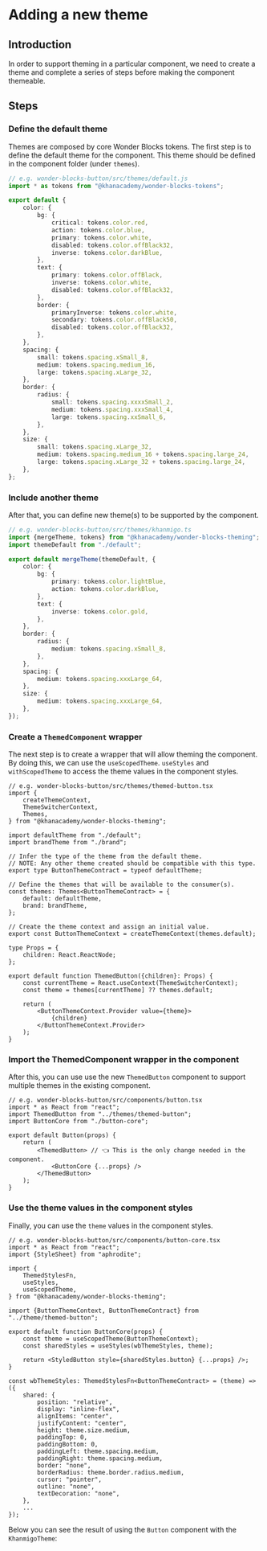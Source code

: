 

<Meta title="Theming / Guides / Adding a theme" />

# Adding a new theme

## Introduction

In order to support theming in a particular component, we need to create a theme
and complete a series of steps before making the component themeable.

## Steps

### Define the default theme

Themes are composed by core Wonder Blocks tokens. The first step is to define
the default theme for the component. This theme should be defined in the
component folder (under `themes`).

```ts
// e.g. wonder-blocks-button/src/themes/default.js
import * as tokens from "@khanacademy/wonder-blocks-tokens";

export default {
    color: {
        bg: {
            critical: tokens.color.red,
            action: tokens.color.blue,
            primary: tokens.color.white,
            disabled: tokens.color.offBlack32,
            inverse: tokens.color.darkBlue,
        },
        text: {
            primary: tokens.color.offBlack,
            inverse: tokens.color.white,
            disabled: tokens.color.offBlack32,
        },
        border: {
            primaryInverse: tokens.color.white,
            secondary: tokens.color.offBlack50,
            disabled: tokens.color.offBlack32,
        },
    },
    spacing: {
        small: tokens.spacing.xSmall_8,
        medium: tokens.spacing.medium_16,
        large: tokens.spacing.xLarge_32,
    },
    border: {
        radius: {
            small: tokens.spacing.xxxxSmall_2,
            medium: tokens.spacing.xxxSmall_4,
            large: tokens.spacing.xxSmall_6,
        },
    },
    size: {
        small: tokens.spacing.xLarge_32,
        medium: tokens.spacing.medium_16 + tokens.spacing.large_24,
        large: tokens.spacing.xLarge_32 + tokens.spacing.large_24,
    },
};
```

### Include another theme

After that, you can define new theme(s) to be supported by the component.

```ts
// e.g. wonder-blocks-button/src/themes/khanmigo.ts
import {mergeTheme, tokens} from "@khanacademy/wonder-blocks-theming";
import themeDefault from "./default";

export default mergeTheme(themeDefault, {
    color: {
        bg: {
            primary: tokens.color.lightBlue,
            action: tokens.color.darkBlue,
        },
        text: {
            inverse: tokens.color.gold,
        },
    },
    border: {
        radius: {
            medium: tokens.spacing.xSmall_8,
        },
    },
    spacing: {
        medium: tokens.spacing.xxxLarge_64,
    },
    size: {
        medium: tokens.spacing.xxxLarge_64,
    },
});
```

### Create a `ThemedComponent` wrapper

The next step is to create a wrapper that will allow theming the component. By
doing this, we can use the `useScopedTheme`. `useStyles` and `withScopedTheme`
to access the theme values in the component styles.

```tsx
// e.g. wonder-blocks-button/src/themes/themed-button.tsx
import {
    createThemeContext,
    ThemeSwitcherContext,
    Themes,
} from "@khanacademy/wonder-blocks-theming";

import defaultTheme from "./default";
import brandTheme from "./brand";

// Infer the type of the theme from the default theme.
// NOTE: Any other theme created should be compatible with this type.
export type ButtonThemeContract = typeof defaultTheme;

// Define the themes that will be available to the consumer(s).
const themes: Themes<ButtonThemeContract> = {
    default: defaultTheme,
    brand: brandTheme,
};

// Create the theme context and assign an initial value.
export const ButtonThemeContext = createThemeContext(themes.default);

type Props = {
    children: React.ReactNode;
};

export default function ThemedButton({children}: Props) {
    const currentTheme = React.useContext(ThemeSwitcherContext);
    const theme = themes[currentTheme] ?? themes.default;

    return (
        <ButtonThemeContext.Provider value={theme}>
            {children}
        </ButtonThemeContext.Provider>
    );
}
```

### Import the ThemedComponent wrapper in the component

After this, you can use use the new `ThemedButton` component to support multiple
themes in the existing component.

```tsx
// e.g. wonder-blocks-button/src/components/button.tsx
import * as React from "react";
import ThemedButton from "../themes/themed-button";
import ButtonCore from "./button-core";

export default Button(props) {
    return (
        <ThemedButton> // 👈 This is the only change needed in the component.
            <ButtonCore {...props} />
        </ThemedButton>
    );
}
```

### Use the theme values in the component styles

Finally, you can use the `theme` values in the component styles.

```tsx
// e.g. wonder-blocks-button/src/components/button-core.tsx
import * as React from "react";
import {StyleSheet} from "aphrodite";

import {
    ThemedStylesFn,
    useStyles,
    useScopedTheme,
} from "@khanacademy/wonder-blocks-theming";

import {ButtonThemeContext, ButtonThemeContract} from "../theme/themed-button";

export default function ButtonCore(props) {
    const theme = useScopedTheme(ButtonThemeContext);
    const sharedStyles = useStyles(wbThemeStyles, theme);

    return <StyledButton style={sharedStyles.button} {...props} />;
}

const wbThemeStyles: ThemedStylesFn<ButtonThemeContract> = (theme) => ({
    shared: {
        position: "relative",
        display: "inline-flex",
        alignItems: "center",
        justifyContent: "center",
        height: theme.size.medium,
        paddingTop: 0,
        paddingBottom: 0,
        paddingLeft: theme.spacing.medium,
        paddingRight: theme.spacing.medium,
        border: "none",
        borderRadius: theme.border.radius.medium,
        cursor: "pointer",
        outline: "none",
        textDecoration: "none",
    },
    ...
});
```

Below you can see the result of using the `Button` component with the
`KhanmigoTheme`:

<Canvas of={ButtonStories.KhanmigoTheme} />
